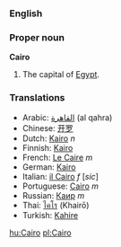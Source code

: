 ===English===
===Proper noun===
'''Cairo'''

#The capital of [[Egypt]].

===Translations===
*Arabic: [[القاهرة]] (al qahra)
*Chinese: [[开罗]]
*Dutch: [[Kairo]] ''n''
*Finnish: [[Kairo]]
*French: [[Le Caire]] ''m''
*German: [[Kairo]]
*Italian: [[il Cairo]] ''f'' [''sic'']
*Portuguese: [[Cairo]] ''m''
*Russian: [[Каир]] ''m''
*Thai: [[ไคโร]] (Khair&#333;)
*Turkish: [[Kahire]]

[[hu:Cairo]]
[[pl:Cairo]]